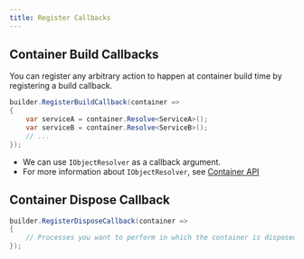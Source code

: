 ```yaml
---
title: Register Callbacks
---
```


## Container Build Callbacks

You can register any arbitrary action to happen at container build time by registering a build callback.

```cs
builder.RegisterBuildCallback(container =>
{
    var serviceA = container.Resolve<ServiceA>();
    var serviceB = container.Resolve<ServiceB>();
    // ...
});
```

- We can use `IObjectResolver` as a callback argument.
- For more information about `IObjectResolver`, see [Container API](../resolving/container-api)

## Container Dispose Callback

```cs
builder.RegisterDisposeCallback(container =>
{
    // Processes you want to perform in which the container is disposed.
});
```

